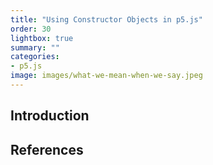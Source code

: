 ```yaml
---
title: "Using Constructor Objects in p5.js"
order: 30
lightbox: true
summary: ""
categories:
- p5.js
image: images/what-we-mean-when-we-say.jpeg
---
```



## Introduction



## References




